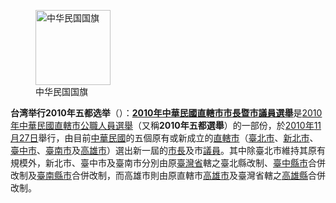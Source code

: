 [[File:Flag of the Republic of China.svg|120px|left|中华民国国旗]]

'''台湾举行2010年五都选举'''（）：'''[[2010年中華民國直轄市市長暨市議員選舉]]'''是[[2010年中華民國直轄市公職人員選舉]]（又稱'''2010年五都選舉'''）的一部份，於[[2010年]][[11月27日]]舉行，由目前[[中華民國]]的五個原有或新成立的[[直轄市]]（[[臺北市]]、[[新北市]]、[[臺中市 (直轄市)|臺中市]]、[[臺南市 (直轄市)|臺南市]]及[[高雄市縣合併|高雄市]]）選出新一屆的[[市長]]及市[[議員]]。其中除臺北市維持其原有規模外，新北市、臺中市及臺南市分別由原[[臺灣省]]轄之臺北縣改制、[[臺中縣]][[臺中市|市]]合併改制及[[臺南縣]][[臺南市|市]]合併改制，而高雄市則由原直轄市[[高雄市]]及臺灣省轄之[[高雄縣]]合併改制。